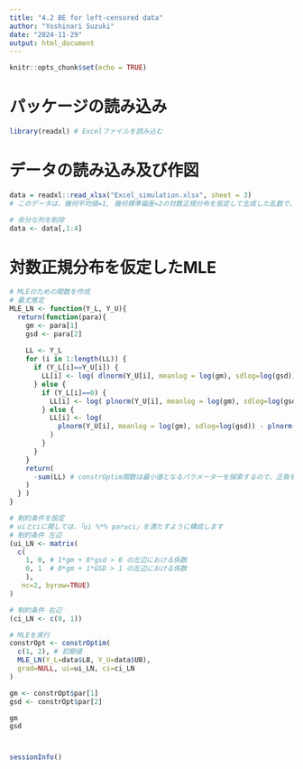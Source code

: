 ---
title: "4.2 BE for left-censored data"
author: "Yoshinari Suzuki"
date: "2024-11-29"
output: html_document
---

```{r setup, include=FALSE}
knitr::opts_chunk$set(echo = TRUE)
```

# パッケージの読み込み
```{r}
library(readxl) # Excelファイルを読み込む

```

# データの読み込み及び作図
```{r}
data = readxl::read_xlsx("Excel_simulation.xlsx", sheet = 3)
# このデータは、幾何平均値=1, 幾何標準偏差=2の対数正規分布を仮定して生成した乱数で、LOD=0.3, LOQ=1を設定したものです

# 余分な列を削除
data <- data[,1:4]
```

# 対数正規分布を仮定したMLE
```{r}
# MLEのための関数を作成
# 最尤推定
MLE_LN <- function(Y_L, Y_U){
  return(function(para){
    gm <- para[1]
    gsd <- para[2]
    
    LL <- Y_L
    for (i in 1:length(LL)) {
      if (Y_L[i]==Y_U[i]) {
        LL[i] <- log( dlnorm(Y_U[i], meanlog = log(gm), sdlog=log(gsd)) )
      } else {
        if (Y_L[i]==0) {
          LL[i] <- log( plnorm(Y_U[i], meanlog = log(gm), sdlog=log(gsd)) )
        } else {
          LL[i] <- log( 
            plnorm(Y_U[i], meanlog = log(gm), sdlog=log(gsd)) - plnorm(Y_L[i], meanlog = log(gm), sdlog=log(gsd))
          )
        }
      }
    }
    return( 
      -sum(LL) # constrOptim関数は最小値となるパラメーターを探索するので、正負を逆にする  
    )
  } )
}

# 制約条件を設定
# uiとciに関しては、「ui %*% par≥ci」を満たすように構成します
# 制約条件 左辺
(ui_LN <- matrix(
  c(
    1, 0, # 1*gm + 0*gsd > 0 の左辺における係数
    0, 1  # 0*gm + 1*GSD > 1 の左辺における係数
    ), 
   nc=2, byrow=TRUE)
)

# 制約条件 右辺
(ci_LN <- c(0, 1)) 

```

```{r}
# MLEを実行
constrOpt <- constrOptim(
  c(1, 2), # 初期値  
  MLE_LN(Y_L=data$LB, Y_U=data$UB),
  grad=NULL, ui=ui_LN, ci=ci_LN
)

gm <- constrOpt$par[1]
gsd <- constrOpt$par[2]

gm
gsd
```


# 
```{r}
sessionInfo()
```

